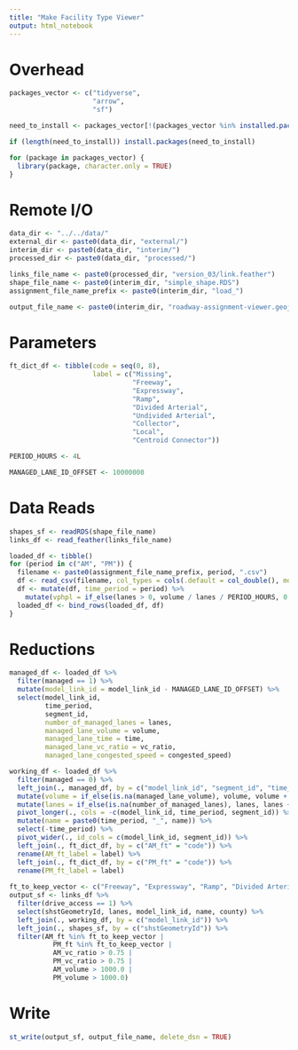 ```yaml
---
title: "Make Facility Type Viewer"
output: html_notebook
---
```



# Overhead
```r
packages_vector <- c("tidyverse",
                     "arrow",
                     "sf")

need_to_install <- packages_vector[!(packages_vector %in% installed.packages()[,"Package"])]

if (length(need_to_install)) install.packages(need_to_install)

for (package in packages_vector) {
  library(package, character.only = TRUE)
}

```

# Remote I/O
```r
data_dir <- "../../data/"
external_dir <- paste0(data_dir, "external/")
interim_dir <- paste0(data_dir, "interim/")
processed_dir <- paste0(data_dir, "processed/") 

links_file_name <- paste0(processed_dir, "version_03/link.feather")
shape_file_name <- paste0(interim_dir, "simple_shape.RDS")
assignment_file_name_prefix <- paste0(interim_dir, "load_")

output_file_name <- paste0(interim_dir, "roadway-assignment-viewer.geojson")
```

# Parameters
```r
ft_dict_df <- tibble(code = seq(0, 8),
                     label = c("Missing",
                               "Freeway",
                               "Expressway",
                               "Ramp",
                               "Divided Arterial",
                               "Undivided Arterial",
                               "Collector",
                               "Local",
                               "Centroid Connector"))

PERIOD_HOURS <- 4L

MANAGED_LANE_ID_OFFSET <- 10000000
```


# Data Reads
```r
shapes_sf <- readRDS(shape_file_name)
links_df <- read_feather(links_file_name)

loaded_df <- tibble()
for (period in c("AM", "PM")) {
  filename <- paste0(assignment_file_name_prefix, period, ".csv")
  df <- read_csv(filename, col_types = cols(.default = col_double(), model_link_id = col_integer()))
  df <- mutate(df, time_period = period) %>%
    mutate(vphpl = if_else(lanes > 0, volume / lanes / PERIOD_HOURS, 0.0))
  loaded_df <- bind_rows(loaded_df, df)
}

```

# Reductions 
```r
managed_df <- loaded_df %>%
  filter(managed == 1) %>%
  mutate(model_link_id = model_link_id - MANAGED_LANE_ID_OFFSET) %>%
  select(model_link_id,
         time_period,
         segment_id,
         number_of_managed_lanes = lanes,
         managed_lane_volume = volume,
         managed_lane_time = time,
         managed_lane_vc_ratio = vc_ratio,
         managed_lane_congested_speed = congested_speed)

working_df <- loaded_df %>%
  filter(managed == 0) %>%
  left_join(., managed_df, by = c("model_link_id", "segment_id", "time_period")) %>%
  mutate(volume = if_else(is.na(managed_lane_volume), volume, volume + managed_lane_volume)) %>%
  mutate(lanes = if_else(is.na(number_of_managed_lanes), lanes, lanes + number_of_managed_lanes)) %>%
  pivot_longer(., cols = -c(model_link_id, time_period, segment_id)) %>%
  mutate(name = paste0(time_period, "_", name)) %>%
  select(-time_period) %>%
  pivot_wider(., id_cols = c(model_link_id, segment_id)) %>%
  left_join(., ft_dict_df, by = c("AM_ft" = "code")) %>%
  rename(AM_ft_label = label) %>%
  left_join(., ft_dict_df, by = c("PM_ft" = "code")) %>%
  rename(PM_ft_label = label)
  
ft_to_keep_vector <- c("Freeway", "Expressway", "Ramp", "Divided Arterial", "Undivided Arterial")
output_sf <- links_df %>%
  filter(drive_access == 1) %>%
  select(shstGeometryId, lanes, model_link_id, name, county) %>%
  left_join(., working_df, by = c("model_link_id")) %>%
  left_join(., shapes_sf, by = c("shstGeometryId")) %>%
  filter(AM_ft %in% ft_to_keep_vector | 
           PM_ft %in% ft_to_keep_vector |
           AM_vc_ratio > 0.75 |
           PM_vc_ratio > 0.75 | 
           AM_volume > 1000.0 |
           PM_volume > 1000.0)

```

# Write
```r
st_write(output_sf, output_file_name, delete_dsn = TRUE)
```


